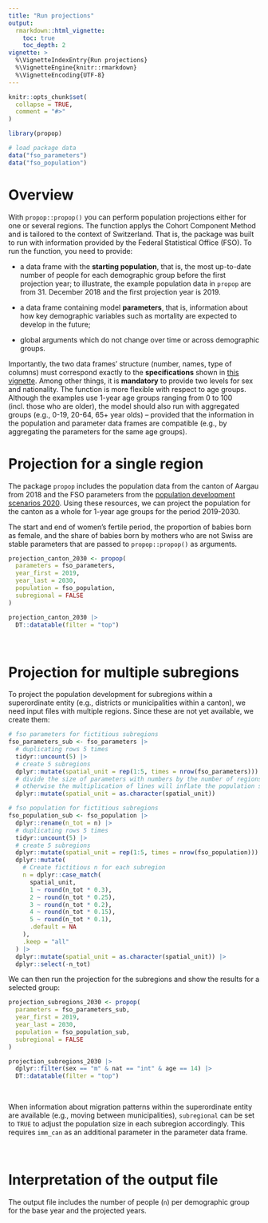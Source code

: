 ```yaml
---
title: "Run projections"
output: 
  rmarkdown::html_vignette:
    toc: true
    toc_depth: 2
vignette: >
  %\VignetteIndexEntry{Run projections}
  %\VignetteEngine{knitr::rmarkdown}
  %\VignetteEncoding{UTF-8}
---
```


```r
knitr::opts_chunk$set(
  collapse = TRUE,
  comment = "#>"
)
```

```r
library(propop)

# load package data
data("fso_parameters")
data("fso_population")
```

# Overview

With `propop::propop()` you can perform population projections either for one or 
several regions. The function applys the Cohort Component Method and is tailored 
to the context of Switzerland. That is, the package was built to run with information 
provided by the Federal Statistical Office (FSO). To run the function, you need
to provide:

-   a data frame with the **starting population**, that is, the most up-to-date
number of people for each demographic group before the first projection year; to
illustrate, the example population data in `propop` are from 31. December 2018 
and the first projection year is 2019.

-   a data frame containing model **parameters**, that is, information about how
key demographic variables such as mortality are expected to develop in the future;

-   global arguments which do not change over time or across demographic groups.

Importantly, the two data frames' structure (number, names, type of columns) must
correspond exactly to the **specifications** shown in [this vignette](prepare_data.html). 
Among other things, it is **mandatory** to provide two levels for sex and nationality. 
The function is more flexible with respect to age groups. Although the examples
use 1-year age groups ranging from 0 to 100 (incl. those who are older), the model 
should also run with aggregated groups (e.g., 0-19, 20-64, 65+ year olds) --
provided that the information in the population and parameter data frames are
compatible (e.g., by aggregating the parameters for the same age groups).   

# Projection for a single region

The package `propop` includes the population data from the canton of Aargau from 
2018 and the FSO parameters from the [population development scenarios 2020](https://www.bfs.admin.ch/bfs/en/home/statistics/catalogues-databases.assetdetail.14963221.html). 
Using these resources, we can project the population for the canton as a whole 
for 1-year age groups for the period 2019-2030. 

The start and end of women's fertile period, the proportion of babies born as female, and the 
share of babies born by mothers who are not Swiss are stable parameters that are
passed to `propop::propop()` as arguments.
\

``` r
projection_canton_2030 <- propop(
  parameters = fso_parameters,
  year_first = 2019,
  year_last = 2030,
  population = fso_population,
  subregional = FALSE
)

projection_canton_2030 |>
  DT::datatable(filter = "top")
```

\

# Projection for multiple subregions

To project the population development for subregions within a superordinate entity 
(e.g., districts or municipalities within a canton), we need input files with 
multiple regions. Since these are not yet available, we create them:

``` r
# fso parameters for fictitious subregions
fso_parameters_sub <- fso_parameters |>
  # duplicating rows 5 times
  tidyr::uncount(5) |>
  # create 5 subregions
  dplyr::mutate(spatial_unit = rep(1:5, times = nrow(fso_parameters))) |>
  # divide the size of parameters with numbers by the number of regions (= 5);
  # otherwise the multiplication of lines will inflate the population size.
  dplyr::mutate(spatial_unit = as.character(spatial_unit))

# fso population for fictitious subregions
fso_population_sub <- fso_population |>
  dplyr::rename(n_tot = n) |>
  # duplicating rows 5 times
  tidyr::uncount(5) |>
  # create 5 subregions
  dplyr::mutate(spatial_unit = rep(1:5, times = nrow(fso_population))) |>
  dplyr::mutate(
    # Create fictitious n for each subregion
    n = dplyr::case_match(
      spatial_unit,
      1 ~ round(n_tot * 0.3),
      2 ~ round(n_tot * 0.25),
      3 ~ round(n_tot * 0.2),
      4 ~ round(n_tot * 0.15),
      5 ~ round(n_tot * 0.1),
      .default = NA
    ),
    .keep = "all"
  ) |>
  dplyr::mutate(spatial_unit = as.character(spatial_unit)) |>
  dplyr::select(-n_tot)
```

We can then run the projection for the subregions and show the results for
a selected group:

``` r
projection_subregions_2030 <- propop(
  parameters = fso_parameters_sub,
  year_first = 2019,
  year_last = 2030,
  population = fso_population_sub,
  subregional = FALSE
)

projection_subregions_2030 |>
  dplyr::filter(sex == "m" & nat == "int" & age == 14) |>
  DT::datatable(filter = "top")
```
   
\

When information about migration patterns within the superordinate entity are 
available (e.g., moving between municipalities), `subregional` can be set to 
`TRUE` to adjust the population size in each subregion accordingly. This requires 
`imm_can` as an additional parameter in the parameter data frame.

\

# Interpretation of the output file

The output file includes the number of people (`n`) per demographic group for 
the base year and the projected years. 
